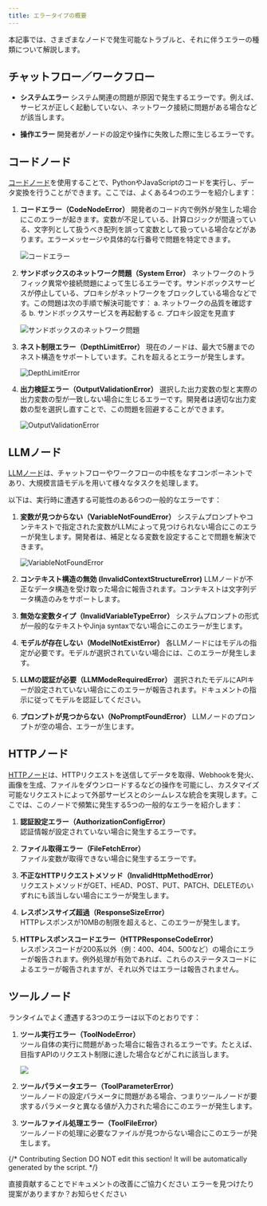 ```yaml
---
title: エラータイプの概要
---
```



本記事では、さまざまなノードで発生可能なトラブルと、それに伴うエラーの種類について解説します。

## チャットフロー／ワークフロー

* **システムエラー**
  システム関連の問題が原因で発生するエラーです。例えば、サービスが正しく起動していない、ネットワーク接続に問題がある場合などが該当します。

* **操作エラー**
  開発者がノードの設定や操作に失敗した際に生じるエラーです。

## コードノード
[コードノード](/ja-jp/guides/workflow/nodes/code)を使用することで、PythonやJavaScriptのコードを実行し、データ変換を行うことができます。ここでは、よくある4つのエラーを紹介します：

1. **コードエラー（CodeNodeError）**
   開発者のコード内で例外が発生した場合にこのエラーが起きます。変数が不足している、計算ロジックが間違っている、文字列として扱うべき配列を誤って変数として扱っている場合などがあります。エラーメッセージや具体的な行番号で問題を特定できます。

   ![コードエラー](https://assets-docs.dify.ai/2024/12/c86b11af7f92368180ea1bac38d77083.png)

2. **サンドボックスのネットワーク問題（System Error）**
   ネットワークのトラフィック異常や接続問題によって生じるエラーです。サンドボックスサービスが停止している、プロキシがネットワークをブロックしている場合などです。この問題は次の手順で解決可能です：
   a. ネットワークの品質を確認する
   b. サンドボックスサービスを再起動する
   c. プロキシ設定を見直す

   ![サンドボックスのネットワーク問題](https://assets-docs.dify.ai/2024/12/d95007adf67c4f232e46ec455c348e2c.PNG)

3. **ネスト制限エラー（DepthLimitError）**
   現在のノードは、最大で5層までのネスト構造をサポートしています。これを超えるとエラーが発生します。

   ![DepthLimitError](https://assets-docs.dify.ai/2024/12/5649d52a6e80ddd4180b336266701f7b.png)

4. **出力検証エラー（OutputValidationError）**
   選択した出力変数の型と実際の出力変数の型が一致しない場合に生じるエラーです。開発者は適切な出力変数の型を選択し直すことで、この問題を回避することができます。

   ![OutputValidationError](https://assets-docs.dify.ai/2024/12/ab8cae01a590b037017dfe9ea4dbbb8b.png)

## LLMノード

[LLMノード](/ja-jp/guides/workflow/nodes/llm)は、チャットフローやワークフローの中核をなすコンポーネントであり、大規模言語モデルを用いて様々なタスクを処理します。

以下は、実行時に遭遇する可能性のある6つの一般的なエラーです：

1. **変数が見つからない（VariableNotFoundError）**
   システムプロンプトやコンテキストで指定された変数がLLMによって見つけられない場合にこのエラーが発生します。開発者は、補足となる変数を設定することで問題を解決できます。

   ![VariableNotFoundError](https://assets-docs.dify.ai/2024/12/f20c5fbde345144de6183374ab277662.png)

2. **コンテキスト構造の無効 (InvalidContextStructureError)**
   LLMノードが不正なデータ構造を受け取った場合に報告されます。コンテキストは文字列データ構造のみをサポートします。

3. **無効な変数タイプ（InvalidVariableTypeError）**
   システムプロンプトの形式が一般的なテキストやJinja syntaxでない場合にこのエラーが生じます。

4. **モデルが存在しない（ModelNotExistError）**
   各LLMノードにはモデルの指定が必要です。モデルが選択されていない場合には、このエラーが発生します。

5. **LLMの認証が必要（LLMModeRequiredError）**
   選択されたモデルにAPIキーが設定されていない場合にこのエラーが報告されます。ドキュメントの指示に従ってモデルを認証してください。

6. **プロンプトが見つからない（NoPromptFoundError）**
   LLMノードのプロンプトが空の場合、エラーが生じます。

## HTTPノード

[HTTPノード](/ja-jp/guides/workflow/nodes/http-request)は、HTTPリクエストを送信してデータを取得、Webhookを発火、画像を生成、ファイルをダウンロードするなどの操作を可能にし、カスタマイズ可能なリクエストによって外部サービスとのシームレスな統合を実現します。ここでは、このノードで頻繁に発生する5つの一般的なエラーを紹介します：

1. **認証設定エラー（AuthorizationConfigError）**  
   認証情報が設定されていない場合に発生するエラーです。

2. **ファイル取得エラー（FileFetchError）**  
   ファイル変数が取得できない場合に発生するエラーです。

3. **不正なHTTPリクエストメソッド（InvalidHttpMethodError）**  
   リクエストメソッドがGET、HEAD、POST、PUT、PATCH、DELETEのいずれにも該当しない場合にエラーが発生します。

4. **レスポンスサイズ超過（ResponseSizeError）**  
   HTTPレスポンスが10MBの制限を超えると、このエラーが発生します。

5. **HTTPレスポンスコードエラー（HTTPResponseCodeError）**  
   レスポンスコードが200系以外（例：400、404、500など）の場合にエラーが報告されます。例外処理が有効であれば、これらのステータスコードによるエラーが報告されますが、それ以外ではエラーは報告されません。

## ツールノード

ランタイムでよく遭遇する3つのエラーは以下のとおりです：

1. **ツール実行エラー（ToolNodeError）**  
   ツール自体の実行に問題があった場合に報告されるエラーです。たとえば、目指すAPIのリクエスト制限に達した場合などがこれに該当します。

   ![](https://assets-docs.dify.ai/2024/12/84af0831b7cb23e64159dfbba80e9b28.jpg)

2. **ツールパラメータエラー（ToolParameterError）**  
   ツールノードの設定パラメータに問題がある場合、つまりツールノードが要求するパラメータと異なる値が入力された場合にこのエラーが発生します。

3. **ツールファイル処理エラー（ToolFileError）**  
   ツールノードの処理に必要なファイルが見つからない場合にこのエラーが発生します。

{/*
Contributing Section
DO NOT edit this section!
It will be automatically generated by the script.
*/}

<CardGroup cols="2">
    <Card
        title="このページを編集する"
        icon="pen-to-square"
        href="https://github.com/langgenius/dify-docs/edit/main/ja-jp/guides/workflow/error-handling/error-type.mdx"
    >
        直接貢献することでドキュメントの改善にご協力ください
    </Card>
    <Card
        title="問題を報告する"
        icon="github"
        href="https://github.com/langgenius/dify-docs/issues/new?title=ドキュメントの問題%3A%20-t&body=%23%23%20問題の説明%0A%3C%21--%20発見した問題について簡単に説明してください%20--%3E%0A%0A%23%23%20ページリンク%0Ahttps%3A%2F%2Fgithub.com%2Flanggenius%2Fdify-docs%2Fblob%2Fmain%2Fja-jp/guides/workflow/error-handling%2Ferror-type.mdx%0A%0A%23%23%20提案される変更%0A%3C%21--%20特定の変更案がある場合は、ここで説明してください%20--%3E%0A%0A%3C%21--%20ドキュメントの品質向上にご協力いただきありがとうございます！%20--%3E"
    >
        エラーを見つけたり提案がありますか？お知らせください
    </Card>
</CardGroup>
